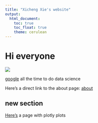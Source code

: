 ```yaml
---
title: "Xicheng Xie's website"
output: 
  html_document:
    toc: true
    toc_float: true
    theme: cerulean
---
```


# Hi everyone

![](Xicheng Xie.JPG)



[google](https://www.google.com/) all the time to do data science

Here's a direct link to the about page: [about](about.html)

## new section
[Here's](plotly.html) a page with plotly plots